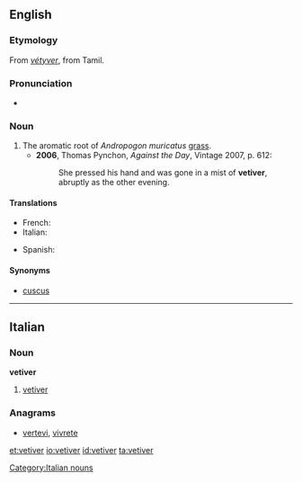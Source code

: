 ==English==

===Etymology===
From {{etyl|fr}} ''[[vétyver]]'', from Tamil.

===Pronunciation===
* {{IPA|/ˈvɛtɪvə/}}

===Noun===
{{en-noun}}

# The aromatic root of ''Andropogon muricatus'' [[grass]].
#* '''2006''', Thomas Pynchon, ''Against the Day'', Vintage 2007, p. 612:
#*: She pressed his hand and was gone in a mist of '''vetiver''', abruptly as the other evening.

====Translations====
{{trans-top|aromatic root}}
* French: {{t|fr|vétiver}}
* Italian: {{t-|it|vetiver|m}}
{{trans-mid}}
* Spanish: {{t-|es|vetiver|m}}
{{trans-bottom}}

====Synonyms====
* [[cuscus]]

----

==Italian==

===Noun===
'''vetiver''' {{m|inv}}

# [[#English|vetiver]]

===Anagrams===
* [[vertevi#Italian|vertevi]], [[vivrete#Italian|vivrete]]

[[Category:Italian nouns]]

[[et:vetiver]]
[[io:vetiver]]
[[id:vetiver]]
[[ta:vetiver]]